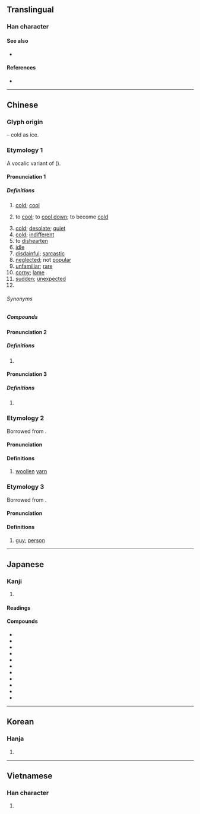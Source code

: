 {{character info/new}}
{{character info/new|codepoint=0xF92E}}
==Translingual==
{{stroke order|strokes=7}}

===Han character===
{{Han char|rn=15|rad=冫|as=05|sn=7|four=38127|canj=IMOII|ids=⿰冫令}}

====See also====
* {{l|mul|泠}} <!-- visually similar -->

====References====
* {{Han ref|kx=0132.010|dkj=01622|dj=0295.030|hdz=10296.050|uh=51B7|ud=20919|bh=A74E|bd=42830}}

----

==Chinese==
{{zh-forms}}

===Glyph origin===
{{Han etym}}
{{Han compound|冫|t1=ice|令|ls=psc|c1=s|c2=p}} – cold as ice.

===Etymology 1===
A vocalic variant of {{och-l|涼|chilly; cold}} ({{zh-ref|Schuessler, 2007}}).

====Pronunciation 1====
{{zh-pron
|m=lěng
|c=laang5
|h=pfs=lâng
|mn=léng
|w=3lan
|mc=2+3
|oc=1+3
|ma=y
|cat=a,v,pn
}}

=====Definitions=====
{{zh-hanzi}}

# [[cold]]; [[cool]]
# {{lb|zh|dialectal}} to [[cool]]; to [[cool down]]; to become [[cold]]
# [[cold]]; [[desolate]]; [[quiet]]
# [[cold]]; [[indifferent]]
# to [[dishearten]]
# [[idle]]
# [[disdainful]]; [[sarcastic]]
# [[neglected]]; not [[popular]]
# [[unfamiliar]]; [[rare]]
# [[corny]]; [[lame]]
# [[sudden]]; [[unexpected]]
# {{surname|lang=zh}}

======Synonyms======
{{zh-dial|冷}}

=====Compounds=====
{{zh-der|冷板凳|冷冰冰|冷兵器|冷不丁|冷不防|冷菜|冷餐|冷藏|冷場|冷嘲熱諷|冷處理|冷床|冷待|冷淡|冷碟兒|冷丁|冷凍|冷凍乾燥|冷風|冷鋒|冷敷|冷服|冷宮|冷孤丁|冷光|冷櫃|冷害|冷汗|冷焊|冷話|冷葷|冷貨|冷寂|冷加工|冷箭|冷噤|冷靜|冷覺|冷峻|冷庫|冷酷|冷臉子|冷冽|冷落|冷眉冷眼|冷門|冷門兒|冷漠|冷暖|冷暖自知|冷盤|冷盤兒|冷炮|冷僻|冷悽悽|冷氣|冷氣機|冷氣團|冷槍|冷峭|冷清|冷清清|冷泉|冷卻|冷熱病|冷若冰霜|冷色|冷森森|冷食|冷霜|冷水|冷絲絲|冷絲兒絲兒|冷颼颼|冷嗦嗦|冷縮|冷燙|冷天|冷笑|冷血動物|冷言冷語|冷眼|冷眼旁觀|冷艷|冷一句，熱一句|冷一陣，熱一陣|冷飲|冷硬|冷語|冷遇|冷軋|冷戰|寒冷|冷莊子|冰冷無味|冷藏室|冷腸|冰冷|冷顫|冷麵|吹冷風|冷譏熱嘲|冷板曲|害冷|冷藏庫|僵冷|冷灶清鍋|冷凝劑|冷凍食品|受冷落|冷凍蔬菜|冷豔|冷口冷心|冷式排版|冷霧|冷水養殖|坐冷板凳|冷帳不問|冷業|冷藏法|大爆冷門|冷金箋|冷冷清清|冷嘲熱罵|人情冷暖|冷灰爆豆|冷眼人|冷徑|冷金|冷飯|冷眼溜冰|冷卻器|冷水澡|冷焰|冷鋪|冷布|冷鼻凹|冰清水冷|態度冷靜|冷霜霜|冷肩膀|冷度|冷視|冷言|冷面冷心|性冷感|冷言熱語|心灰意冷|冷子|平山冷燕|人間冷暖|冷局|冷巷|冷藏車|冷然|冷澀|冷節|冰清鬼冷|冷債|冷門貨|冷地裡|坑灰未冷|冷語侵人|忽冷忽熱|冷禁|冷心|冷破|令人齒冷|冷感症|冷房|冷冷|乍冷乍熱|冷字|冷噓噓|冷藏倉庫|冷水澆頭|冷項|冷凝|冒冷汗|冷媒|坐冷子|冷灶|冷高壓|冷能|冷軋鋼板|冷心腸|冷官|心冷|冷凝管|出冷門|冷炙|冷凝器|刮冷風|冷氣設備|冷背|冷血|冷勁|冷面|冷齋夜話|冷語冰人|冷藏船|冷碟|冷療|冷淘|冷浴|冷水浴|冷水塔|冷氣車|冷杉|冷敷法|冷攤|冷心冷面|冷平流|冷低壓|冷冷落落|冷藏間|冷丁丁|冷氣房|乾冷|冷呵呵|殘槃冷炙|淡冷處|爆冷門|暴冷|打冷嗝|水冷式|燒冷灶|抽冷子|打冷槍|枕冷衾寒|放冷箭|炒冷飯|生冷|清冷|捉冷眼|殘杯冷炙|清灰冷灶|發冷|爆冷|殘羹冷飯|澆冷水|打冷戰|潑冷水|打入冷宮|放冷炮|殘羹冷炙|淒冷|看冷暖|高冷地|耶路撒冷|繡幃香冷|虛心冷氣|餘杯冷炙|齒冷|陰冷|輕水冷卻|衾寒枕冷|話冷雞窗}}

====Pronunciation 2====
{{zh-pron
|m=líng
|mc=1
|oc=2
|dial=n
|ma=y
|cat=
}}

=====Definitions=====
{{zh-hanzi}}

# {{zh-only|冷凙}}

====Pronunciation 3====
{{zh-pron
|m=lǐng
|dial=n
|ma=y
|cat=
}}

=====Definitions=====
{{zh-hanzi}}

# {{zh-only|㓑冷}}

===Etymology 2===
Borrowed from {{bor|yue|fr|laine||wool|notext=1}}.

====Pronunciation====
{{zh-pron
|c=laang5-1
|c-t=lang2
|dial=n
|cat=n
}}

====Definitions====
{{zh-hanzi}}

# {{lb|zh|Cantonese}} [[woollen]] [[yarn]] {{zh-mw|條|嚿}}

===Etymology 3===
Borrowed from {{bor|yue|nan-teo|儂||tr=nang<sup>5</sup>|person|notext=1}}.

====Pronunciation====
{{zh-pron
|c=laang5-1
|dial=n
|cat=n
}}

====Definitions====
{{zh-hanzi}}

# {{lb|zh|Cantonese|slang|humorous}} [[guy]]; [[person]] {{zh-mw|條}}

{{zh-cat|Beginning}}

----

==Japanese==

===Kanji===
{{ja-kanji|grade=4|rs=冫05}}

# {{defn|lang=ja|sort=冫05}}

====Readings====
{{ja-readings
|goon=りょう
|kanon=れい
|kun=ひ-や, さ-める, さ-ます, つめ-たい, ひ-える, ひ-やかす, ひ-やす
}}

====Compounds====
{{der-top}}
* {{ja-r|冷気|れいき}}
* {{ja-r|冷酷|れいこく}}
* {{ja-r|冷戦|れいせん}}
* {{ja-r|冷蔵|れいぞう}}
* {{ja-r|冷蔵庫|れいぞうこ}}
* {{ja-r|冷淡|れいたん}}
* {{ja-r|冷徹|れいてつ}}
* {{ja-r|冷凍|れいとう}}
* {{ja-r|冷房|れいぼう}}
* {{ja-r|冷酒|れいしゅ}}
*{{ja-r|冷静|れいせい}}
{{der-bottom}}

----

==Korean==

===Hanja===
{{ko-hanja|hangeul=[[랭]]>[[냉]]|mr=raeng>naeng}}

# {{defn|lang=ko|sort=冫05}}

----

==Vietnamese==

===Han character===
{{vi-hantu|[[lãnh]], [[lạnh]], [[lênh]], [[liểng]], [[linh]], [[rãnh]], [[lành]], [[lảnh]], [[rảnh]]|rs=冫05}}

# {{defn|lang=vi|sort=冫05}}